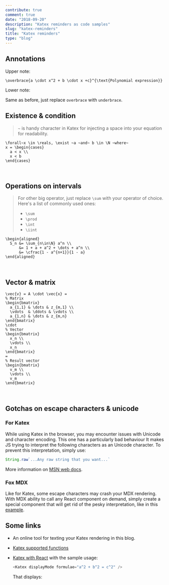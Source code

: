 ```yaml
---
contribute: true
comment: true
date: "2018-09-20"
description: "Katex reminders as code samples"
slug: "katex-reminders"
title: "Katex reminders"
type: "blog"
---
```



## Annotations
Upper note:
<Katex displayMode formulae='\overbrace{a \cdot x^2 + b \cdot x +c}^{\text{Polynomial expression}}' />

```katex
\overbrace{a \cdot x^2 + b \cdot x +c}^{\text{Polynomial expression}}
```

Lower note:
<AnnotationLower />

Same as before, just replace `overbrace` with `underbrace`.

## Existence & condition

<Existence />

> `~` is handy character in Katex for injecting a space into your equation for readability.

```katex
\forall~x \in \reals, \exist ~a ~and~ b \in \N ~where~
x = \begin{cases}
  a < x \\
  x < b
\end{cases}
```
<br />

## Operations on intervals

<OperationOnInterval />

> For other big operator, just replace `\sum` with your operator of choice.
> Here's a list of commonly used ones:
> * `\sum` <Katex formulae='\sum' />
> * `\prod` <Katex formulae='\prod' />
> * `\int` <Katex formulae='\int' />
> * `\iint` <Katex formulae='\iint' />

```katex
\begin{aligned}
  S_n &= \sum_{n\in\N} a^n \\
      &= 1 + a + a^2 + \dots + a^n \\
      &= \cfrac{1 - a^{n+1}}{1 - a}
\end{aligned}
```
<br />

## Vector & matrix
<VectorAndMatrix />

```katex
\vec{v} = A \cdot \vec{x} = 
% Matrix
\begin{bmatrix}
  a_{1,1} & \dots & z_{m,1} \\
  \vdots  & \ddots & \vdots \\
  a_{1,n} & \dots & z_{m,n}
\end{bmatrix}
\cdot
% Vector
\begin{bmatrix}
  x_n \\
  \vdots \\
  x_n
\end{bmatrix}
=
% Result vector
\begin{bmatrix}
  v_m \\
  \vdots \\
  v_m
\end{bmatrix}
```
<br />

## Gotchas on escape characters & unicode
### For Katex
While using Katex in the browser, you may encounter issues with Unicode and character encoding.
This one <FakeUnicode /> has a particularly bad behaviour <Emoji text=':scream:.' /> It makes
JS trying to interpret the following characters as an Unicode character. To prevent this interpretation,
simply use:

```js
String.raw`...Any raw string that you want...`
```

More information on [MSN web docs](https://developer.mozilla.org/fr/docs/Web/JavaScript/Reference/Objets_globaux/String/raw).

### Fox MDX
Like for Katex, some escape characters may crash your MDX rendering. With MDX ability
to call any React component on demand, simply create a special component that will get
rid of the pesky interpretation, like in this [example](https://github.com/PEM--/PEM--.github.io/blob/master/src/src/components/Blog/katex-reminders/FakeUnicode.js).

## Some links
* <Link to='/tools/katex-editor'>An online tool for texting your Katex rendering in this blog</Link>.
* [Katex supported functions](https://katex.org/docs/supported.html)
* [Katex with React](https://github.com/PEM--/PEM--.github.io/blob/master/src/src/components/Katex.js)
  with the sample usage:
    ```js
    <Katex displayMode formulae="a^2 + b^2 = c^2" />
    ```
  
  That displays:
  <Katex displayMode formulae="a^2 + b^2 = c^2" />
